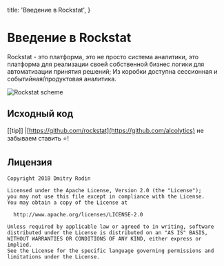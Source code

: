 

  title: 'Введение в Rockstat',
}


# Введение в Rockstat

Rockstat - это платформа, это не просто система аналитики, это платформа для реализации своей собственной бизнес логики для автоматизации принятия решений;
Из коробки доступна сессионная и событийная/продуктовая аналитика.

![Rockstat scheme](/static/media/schemas/rockstat-main-components.svg)

## Исходный код

[[tip]]
|[https://github.com/rockstat](https://github.com/alcolytics)  не забываем ставить ⭐!


## Лицензия

```
Copyright 2018 Dmitry Rodin

Licensed under the Apache License, Version 2.0 (the "License");
you may not use this file except in compliance with the License.
You may obtain a copy of the License at

  http://www.apache.org/licenses/LICENSE-2.0

Unless required by applicable law or agreed to in writing, software
distributed under the License is distributed on an "AS IS" BASIS,
WITHOUT WARRANTIES OR CONDITIONS OF ANY KIND, either express or implied.
See the License for the specific language governing permissions and
limitations under the License.
```


